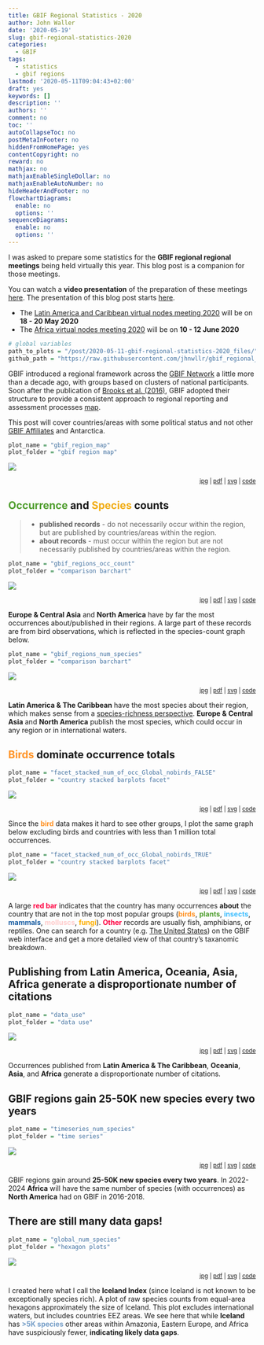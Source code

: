 ```yaml
---
title: GBIF Regional Statistics - 2020
author: John Waller
date: '2020-05-19'
slug: gbif-regional-statistics-2020
categories:
  - GBIF
tags:
  - statistics
  - gbif regions
lastmod: '2020-05-11T09:04:43+02:00'
draft: yes
keywords: []
description: ''
authors: ''
comment: no
toc: ''
autoCollapseToc: no
postMetaInFooter: no
hiddenFromHomePage: yes
contentCopyright: no
reward: no
mathjax: no
mathjaxEnableSingleDollar: no
mathjaxEnableAutoNumber: no
hideHeaderAndFooter: no
flowchartDiagrams:
  enable: no
  options: ''
sequenceDiagrams:
  enable: no
  options: ''
---
```


I was asked to prepare some statistics for the **GBIF regional regional meetings** being held virtually this year. This blog post is a companion for those meetings.  

You can watch a **video presentation** of the preparation of these meetings [here](https://vimeo.com/413657346). The presentation of this blog post starts [here](https://vimeo.com/413657346#t=23m39s).

* The [Latin America and Caribbean virtual nodes meeting 2020](https://www.gbif.org/event/3CRkTIGOTe3qfVr3FUvjJF/latin-america-and-caribbean-virtual-nodes-meeting-2020) will be on **18 - 20 May 2020**
* The [Africa virtual nodes meeting 2020](https://www.gbif.org/event/2YqTOjAAVFLwlnGZLrujYW/africa-virtual-nodes-meeting-2020) will be on **10 - 12 June 2020**

```R
# global variables 
path_to_plots = "/post/2020-05-11-gbif-regional-statistics-2020_files/"
github_path = "https://raw.githubusercontent.com/jhnwllr/gbif_regional_statistics/master/plots/"
```

GBIF introduced a regional framework across the [GBIF Network](https://www.gbif.org/the-gbif-network) a little more than a decade ago, with groups based on clusters of national participants. Soon after the publication of [Brooks et al. (2016)](https://www.nature.com/articles/sdata20167), GBIF adopted their structure to provide a consistent approach to regional reporting and assessment processes [map](https://www.nature.com/articles/sdata20167/figures/1).

This post will cover countries/areas with some political status and not other [GBIF Affiliates]( https://www.gbif.org/the-gbif-network/gbif-affiliates) and Antarctica.

<!--more-->

```R
plot_name = "gbif_region_map"
plot_folder = "gbif region map"
```

![](`r path_to_plots`/`r plot_name`.svg)

<div style="text-align:right;"><sub>
[jpg](`r github_path`/gbif region map/jpg/`r plot_name`.jpg) | 
[pdf](`r github_path`/gbif region map/pdf/`r plot_name`.pdf) | 
[svg](`r github_path`/gbif region map/svg/`r plot_name`.svg) | 
[code](https://github.com/jhnwllr/gbif_regional_statistics)
</div>

 

## <span style="color:#509E2F"><b>Occurrence</b></span> and <span style="color:#F1AD16"><b>Species</b></span> counts

> * **published records** - do not necessarily occur within the region, but are published by  countries/areas within the region. 
* **about records** - must occur within the region but are not necessarily published by countries/areas within the region.  


```R
plot_name = "gbif_regions_occ_count"
plot_folder = "comparison barchart"
```

![](`r path_to_plots`/`r plot_name`.svg)

<div style="text-align:right;"><sub>
[jpg](`r github_path`/`r plot_folder`/jpg/`r plot_name`.jpg) | 
[pdf](`r github_path`/`r plot_folder`/pdf/`r plot_name`.pdf) | 
[svg](`r github_path`/`r plot_folder`/svg/`r plot_name`.svg) | 
[code](https://github.com/jhnwllr/gbif_regional_statistics)
</div>

**Europe & Central Asia** and **North America** have by far the most occurrences about/published in their regions. A large part of these records are from bird observations, which is reflected in the species-count graph below.  


```R
plot_name = "gbif_regions_num_species"
plot_folder = "comparison barchart"
```

![](`r path_to_plots`/`r plot_name`.svg)

<div style="text-align:right;"><sub>
[jpg](`r github_path`/`r plot_folder`/jpg/`r plot_name`.jpg) | 
[pdf](`r github_path`/`r plot_folder`/pdf/`r plot_name`.pdf) | 
[svg](`r github_path`/`r plot_folder`/svg/`r plot_name`.svg) | 
[code](https://github.com/jhnwllr/gbif_regional_statistics)
</div>

**Latin America & The Caribbean** have the most species about their region, which makes sense from a [species-richness perspective](https://explorer.naturemap.earth/map). **Europe & Central Asia** and **North America** publish the most species, which could occur in any region or in international waters.   

## <span style="color:#FF9326"><b>Birds</b></span> dominate occurrence totals

```R
plot_name = "facet_stacked_num_of_occ_Global_nobirds_FALSE"
plot_folder = "country stacked barplots facet"
```

![](`r path_to_plots`/`r plot_name`.svg)

<div style="text-align:right;"><sub>
[jpg](`r github_path`/`r plot_folder`/jpg/`r plot_name`.jpg) | 
[pdf](`r github_path`/`r plot_folder`/pdf/`r plot_name`.pdf) | 
[svg](`r github_path`/`r plot_folder`/svg/`r plot_name`.svg) | 
[code](https://github.com/jhnwllr/gbif_regional_statistics)
</div>

Since the <span style="color:#FF9326"><b>bird</b></span> data makes it hard to see other groups, I plot the same graph below excluding birds and countries with less than 1 million total occurrences. 

```R
plot_name = "facet_stacked_num_of_occ_Global_nobirds_TRUE"
plot_folder = "country stacked barplots facet"
```

![](`r path_to_plots`/`r plot_name`.svg)

<div style="text-align:right;"><sub>
[jpg](`r github_path`/`r plot_folder`/jpg/`r plot_name`.jpg) | 
[pdf](`r github_path`/`r plot_folder`/pdf/`r plot_name`.pdf) | 
[svg](`r github_path`/`r plot_folder`/svg/`r plot_name`.svg) | 
[code](https://github.com/jhnwllr/gbif_regional_statistics)
</div>

A large <span style="color:#FF0040"><b>red bar</b></span> indicates that the country has many occurrences **about** the country that are not in the top most popular groups (<span style="color:#FF9326"><b>birds</b></span>, <span style="color:#509E2F"><b>plants</b></span>, <span style="color:#40BFFF"><b>insects</b></span>, <span style="color:#175CA1"><b>mammals</b></span>, <span style="color:#FFCCCC"><b>molluscs</b></span>, <span style="color:#FDAF02"><b>fungi</b></span>). <span style="color:#FF0040"><b>Other</b></span> records are usually fish, amphibians, or reptiles. One can search for a country (e.g. [The United States](https://www.gbif.org/occurrence/taxonomy?country=US)) on the GBIF web interface and get a more detailed view of that country's taxanomic breakdown.   

## Publishing from Latin America, Oceania, Asia, Africa generate a disproportionate number of citations

```R
plot_name = "data_use"
plot_folder = "data use"
```

![](`r path_to_plots`/`r plot_name`.svg)

<div style="text-align:right;"><sub>
[jpg](`r github_path`/`r plot_folder`/jpg/`r plot_name`.jpg) | 
[pdf](`r github_path`/`r plot_folder`/pdf/`r plot_name`.pdf) | 
[svg](`r github_path`/`r plot_folder`/svg/`r plot_name`.svg) | 
[code](https://github.com/jhnwllr/gbif_regional_statistics)
</div>

Occurrences published from **Latin America & The Caribbean**, **Oceania**, **Asia**, and **Africa** generate a disproportionate number of citations.    

## GBIF regions gain 25-50K new species every two years

```R
plot_name = "timeseries_num_species"
plot_folder = "time series"
```

![](`r path_to_plots`/`r plot_name`.svg)

<div style="text-align:right;"><sub>
[jpg](`r github_path`/`r plot_folder`/jpg/`r plot_name`.jpg) | 
[pdf](`r github_path`/`r plot_folder`/pdf/`r plot_name`.pdf) | 
[svg](`r github_path`/`r plot_folder`/svg/`r plot_name`.svg) | 
[code](https://github.com/jhnwllr/gbif_regional_statistics)
</div>

GBIF regions gain around **25-50K new species every two years**. In 2022-2024 **Africa** will have the same number of species (with occurrences) as **North America** had on GBIF in 2016-2018. 

## There are still many data gaps!

```R
plot_name = "global_num_species"
plot_folder = "hexagon plots"
```

![](`r path_to_plots`/`r plot_name`.svg)

<div style="text-align:right;"><sub>
[jpg](`r github_path`/`r plot_folder`/jpg/`r plot_name`.jpg) | 
[pdf](`r github_path`/`r plot_folder`/pdf/`r plot_name`.pdf) | 
[svg](`r github_path`/`r plot_folder`/svg/`r plot_name`.svg) | 
[code](https://github.com/jhnwllr/gbif_regional_statistics)
</div>

I created here what I call the **Iceland Index** (since Iceland is not known to be exceptionally species rich). A plot of raw species counts from equal-area hexagons approximately the size of Iceland. This plot excludes international waters, but includes countries EEZ areas. We see here that while **Iceland** has <span style="color:#749DC7"><b>>5K species</b></span> other areas within Amazonia, Eastern Europe, and Africa have suspiciously fewer, **indicating likely data gaps**.